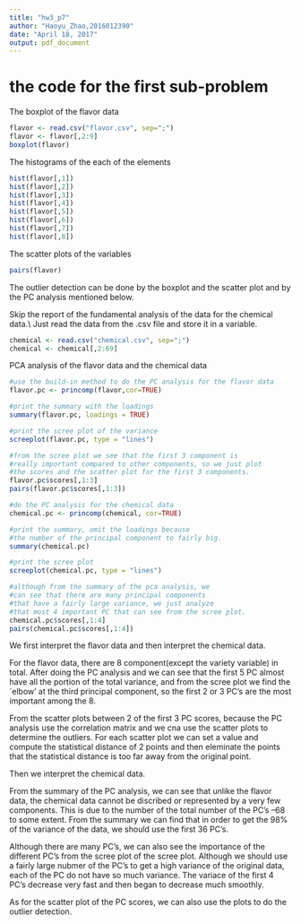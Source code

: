 ```yaml
---
title: "hw3_p7"
author: "Haoyu_Zhao,2016012390"
date: "April 18, 2017"
output: pdf_document
---
```


# the code for the first sub-problem
\section{Sub-problem 1}
The boxplot of the flavor data
```r
flavor <- read.csv("flavor.csv", sep=";")
flavor <- flavor[,2:9]
boxplot(flavor)
```

The histograms of the each of the elements
```r
hist(flavor[,1])
hist(flavor[,2])
hist(flavor[,3])
hist(flavor[,4])
hist(flavor[,5])
hist(flavor[,6])
hist(flavor[,7])
hist(flavor[,8])
```

The scatter plots of the variables
```r
pairs(flavor)
```

The outlier detection can be done by the boxplot and the scatter plot and by the PC analysis mentioned below.

\section{sub-problem 2}
Skip the report of the fundamental analysis of the data for the chemical data.\\
Just read the data from the .csv file and store it in a variable.
```r
chemical <- read.csv("chemical.csv", sep=";")
chemical <- chemical[,2:69]
```

\section{sub-problem 3}
PCA analysis of the flavor data and the chemical data
```r
#use the build-in method to do the PC analysis for the flavor data
flavor.pc <- princomp(flavor,cor=TRUE)

#print the summary with the loadings
summary(flavor.pc, loadings = TRUE)

#print the scree plot of the variance
screeplot(flavor.pc, type = "lines")

#from the scree plot we see that the first 3 component is 
#really important compared to other components, so we just plot 
#the scores and the scatter plot for the first 3 components.
flavor.pc$scores[,1:3]
pairs(flavor.pc$scores[,1:3])

#do the PC analysis for the chemical data
chemical.pc <- princomp(chemical, cor=TRUE)

#print the summary, omit the loadings because 
#the number of the principal component to fairly big.
summary(chemical.pc)

#print the scree plot
screeplot(chemical.pc, type = "lines")

#although from the summary of the pca analysis, we 
#can see that there are many principal components 
#that have a fairly large variance, we just analyze 
#that most 4 important PC that can see from the scree plot.
chemical.pc$scores[,1:4]
pairs(chemical.pc$scores[,1:4])
```

\section{sub-problem 4}
We first interpret the flavor data and then interpret the chemical data.

For the flavor data, there are 8 component(except the variety variable) in total. After doing the PC analysis and we can see that the first 5 PC almost have all the portion of the total variance, and from the scree plot we find the `elbow' at the third principal component, so the first 2 or 3 PC's are the most important among the 8.

From the scatter plots between 2 of the first 3 PC scores, because the PC analysis use the correlation matrix and we cna use the scatter plots to determine the outliers. For each scatter plot we can set a value and compute the statistical distance of 2 points and then eleminate the points that the statistical distance is too far away from the original point.

Then we interpret the chemical data.

From the summary of the PC analysis, we can see that unlike the flavor data, the chemical data cannot be discribed or represented by a very few components. This is due to the number of the total number of the PC's --68 to some extent. From the summary we can find that in order to get the 98% of the variance of the data, we should use the first 36 PC's.

Although there are many PC's, we can also see the importance of the different PC's from the scree plot of the scree plot. Although we should use a fairly large nubmer of the PC's to get a high variance of the original data, each of the PC do not have so much variance. The variace of the first 4 PC's decrease very fast and then began to decrease much smoothly.

As for the scatter plot of the PC scores, we can also use the plots to do the outlier detection.